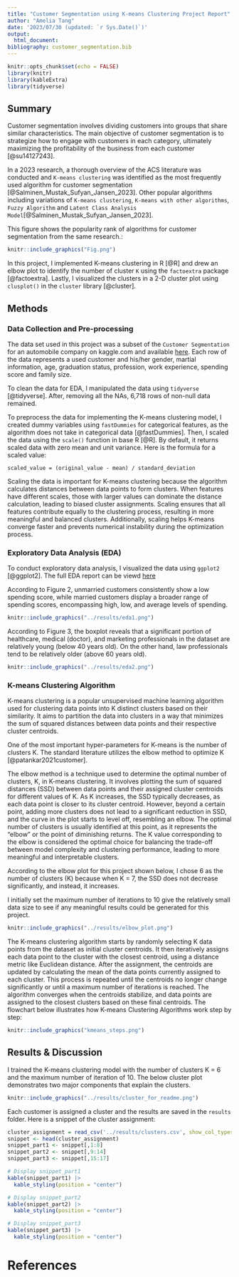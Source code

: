 ```yaml
---
title: "Customer Segmentation using K-means Clustering Project Report"
author: "Amelia Tang"
date: '2023/07/30 (updated: `r Sys.Date()`)'
output:
  html_document:
bibliography: customer_segmentation.bib
---
```


```r
knitr::opts_chunk$set(echo = FALSE)
library(knitr)
library(kableExtra)
library(tidyverse)
```

## Summary 

Customer segmentation involves dividing customers into groups that share similar characteristics. The main objective of customer segmentation is to strategize how to engage with customers in each category, ultimately maximizing the profitability of the business from each customer [@su14127243].

In a 2023 research, a thorough overview of the ACS literature was conducted and `K-means clustering` was identified as the most frequently used algorithm for customer segmentation [@Salminen_Mustak_Sufyan_Jansen_2023]. Other popular algorithms including variations of `K-means clustering`, `K-means with other algorithms`, `Fuzzy Algorithm` and `Latent Class Analysis Model`[@Salminen_Mustak_Sufyan_Jansen_2023]. 

This figure shows the popularity rank of algorithms for customer segmentation from the same research.: 
```r
knitr::include_graphics("Fig.png")
```

In this project, I implemented K-means clustering in R [@R] and drew an elbow plot to identify the number of cluster `K` using the `factoextra` package [@factoextra]. Lastly, I visualized the clusters in a 2-D cluster plot using `clusplot()` in the `cluster` library [@cluster].

## Methods

### Data Collection and Pre-processing

The data set used in this project was a subset of the `Customer Segmentation` for an automobile company on kaggle.com and available [here](https://www.kaggle.com/datasets/vetrirah/customer). Each row of the data represents a used customer and his/her gender, martial information, age, graduation status, profession, work experience, spending score and family size. 

To clean the data for EDA, I manipulated the data using `tidyverse` [@tidyverse]. After, removing all the NAs, 6,718 rows of non-null data remained.

To preprocess the data for implementing the K-means clustering model, I created dummy variables using `fastDummies` for categorical features, as the algorithm does not take in categorical data [@fastDummies]. Then, I scaled the data using the `scale()` function in base R [@R]. By default, it returns scaled data with zero mean and unit variance. Here is the formula for a scaled value:

`scaled_value = (original_value - mean) / standard_deviation`

Scaling the data is important for K-means clustering because the algorithm calculates distances between data points to form clusters. When features have different scales, those with larger values can dominate the distance calculation, leading to biased cluster assignments. Scaling ensures that all features contribute equally to the clustering process, resulting in more meaningful and balanced clusters. Additionally, scaling helps K-means converge faster and prevents numerical instability during the optimization process.

### Exploratory Data Analysis (EDA)

To conduct exploratory data analysis, I visualized the data using `ggplot2` [@ggplot2]. The full EDA report can be viewd [here](Customer_Segmentation_EDA_Report.pdf)

According to Figure 2, unmarried customers consistently show a low spending score, while married customers display a broader range of spending scores, encompassing high, low, and average levels of spending. 

```r
knitr::include_graphics("../results/eda1.png")
```

According to Figure 3, the boxplot reveals that a significant portion of healthcare, medical (doctor), and marketing professionals in the dataset are relatively young (below 40 years old). On the other hand, law professionals tend to be relatively older (above 60 years old).

```r
knitr::include_graphics("../results/eda2.png")
```

### K-means Clustering Algorithm

K-means clustering is a popular unsupervised machine learning algorithm used for clustering data points into K distinct clusters based on their similarity. It aims to partition the data into clusters in a way that minimizes the sum of squared distances between data points and their respective cluster centroids. 

One of the most important hyper-parameters for K-means is the number of clusters K. The standard literature utilizes the elbow method to optimize K [@patankar2021customer]. 

The elbow method is a technique used to determine the optimal number of clusters, K, in K-means clustering. It involves plotting the sum of squared distances (SSD) between data points and their assigned cluster centroids for different values of K. As K increases, the SSD typically decreases, as each data point is closer to its cluster centroid. However, beyond a certain point, adding more clusters does not lead to a significant reduction in SSD, and the curve in the plot starts to level off, resembling an elbow. The optimal number of clusters is usually identified at this point, as it represents the "elbow" or the point of diminishing returns. The K value corresponding to the elbow is considered the optimal choice for balancing the trade-off between model complexity and clustering performance, leading to more meaningful and interpretable clusters.

According to the elbow plot for this project shown below, I chose 6 as the number of clusters (K) because when K = 7, the SSD does not decrease significantly, and instead, it increases. 

I initially set the maximum number of iterations to 10 give the relatively small data size to see if any meaningful results could be generated for this project.

```r
knitr::include_graphics("../results/elbow_plot.png")
```

The K-means clustering algorithm starts by randomly selecting K data points from the dataset as initial cluster centroids. It then iteratively assigns each data point to the cluster with the closest centroid, using a distance metric like Euclidean distance. After the assignment, the centroids are updated by calculating the mean of the data points currently assigned to each cluster. This process is repeated until the centroids no longer change significantly or until a maximum number of iterations is reached. The algorithm converges when the centroids stabilize, and data points are assigned to the closest clusters based on these final centroids. The flowchart below illustrates how K-means Clustering Algorithms work step by step: 
```r
knitr::include_graphics("kmeans_steps.png")
```

## Results & Discussion

I trained the K-means clustering model with the number of clusters K = 6 and the maximum number of iteration of 10. The below cluster plot demonstrates two major components that explain the clusters.

```r
knitr::include_graphics("../results/cluster_for_readme.png")
```

Each customer is assigned a cluster and the results are saved in the `results` folder.  Here is a snippet of the cluster assignment: 

```r
cluster_assignment = read_csv('../results/clusters.csv', show_col_types = FALSE)
snippet <- head(cluster_assignment)
snippet_part1 <- snippet[,1:8]
snippet_part2 <- snippet[,9:14]
snippet_part3 <- snippet[,15:17]

# Display snippet_part1
kable(snippet_part1) |> 
  kable_styling(position = "center")

# Display snippet_part2
kable(snippet_part2) |> 
  kable_styling(position = "center")

# Display snippet_part3
kable(snippet_part3) |> 
  kable_styling(position = "center")
```
# References
